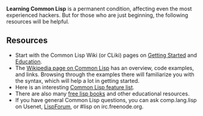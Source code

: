'''Learning Common Lisp''' is a permanent condition, affecting even the most experienced hackers. But for those who are just beginning, the following resources will be helpful.

== Resources ==

* Start with the Common Lisp Wiki (or CLiki) pages on [http://www.cliki.net/Getting%20Started Getting Started] and [http://www.cliki.net/Education Education].
* The [http://en.wikipedia.org/wiki/Common_Lisp Wikipedia page on Common Lisp] has an overview, code examples, and links. Browsing through the examples there will familiarize you with the syntax, which will help a lot in getting started.
* Here is an interesting [http://abhishek.geek.nz/docs/features-of-common-lisp/ Common Lisp feature list].
* There are also many [http://www.lispmachine.net/ free lisp books] and other educational resources.
* If you have general Common Lisp questions, you can ask comp.lang.lisp on Usenet, [http://lispforum.com LispForum], or #lisp on irc.freenode.org.